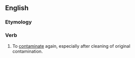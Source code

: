 ==English==

===Etymology===
{{prefix|re|contaminate}}

===Verb===
{{en-verb|recontaminates|recontaminating|recontaminated|recontaminated}}

# To [[contaminate]] again, especially after cleaning of original contamination.